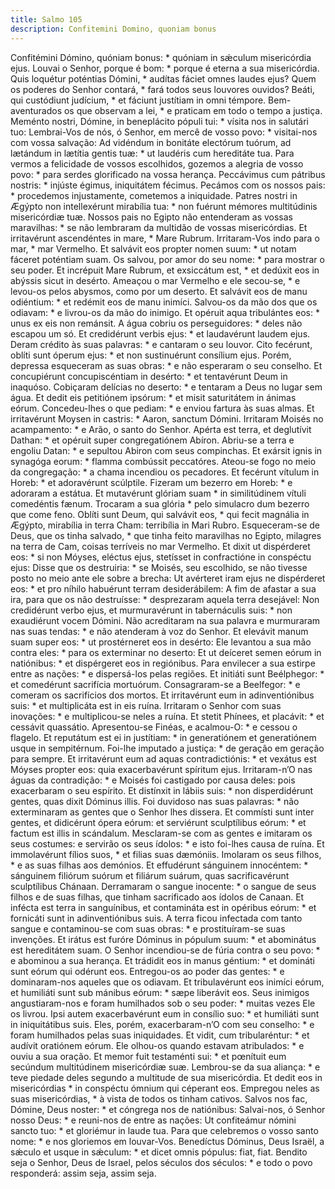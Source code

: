 ```yaml
---
title: Salmo 105
description: Confitemini Domino, quoniam bonus
---
```


<div class="grid grid-cols-2 gap-5">
  <span class="text-justify">
    Confitémini Dómino, quóniam bonus: * quóniam in sǽculum misericórdia ejus.
  </span>
  <span class="text-justify">
    Louvai o Senhor, porque é bom: * porque é eterna a sua misericórdia.
  </span>
  <span class="text-justify">
    Quis loquétur poténtias Dómini, * audítas fáciet omnes laudes ejus?
  </span>
  <span class="text-justify">
    Quem os poderes do Senhor contará, * fará todos seus louvores ouvidos?
  </span>
  <span class="text-justify">
    Beáti, qui custódiunt judícium, * et fáciunt justítiam in omni témpore.
  </span>
  <span class="text-justify">
    Bem-aventurados os que observam a lei, * e praticam em todo o tempo a
    justiça.
  </span>
  <span class="text-justify">
    Meménto nostri, Dómine, in beneplácito pópuli tui: * vísita nos in salutári
    tuo:
  </span>
  <span class="text-justify">
    Lembrai-Vos de nós, ó Senhor, em mercê de vosso povo: * visitai-nos com
    vossa salvação:
  </span>
  <span class="text-justify">
    Ad vidéndum in bonitáte electórum tuórum, ad lætándum in lætítia gentis tuæ:
    * ut laudéris cum hereditáte tua.
  </span>
  <span class="text-justify">
    Para vermos a felicidade de vossos escolhidos, gozemos a alegria de vosso
    povo: * para serdes glorificado na vossa herança.
  </span>
  <span class="text-justify">
    Peccávimus cum pátribus nostris: * injúste égimus, iniquitátem fécimus.
  </span>
  <span class="text-justify">
    Pecámos com os nossos pais: * procedemos injustamente, cometemos a
    iniquidade.
  </span>
  <span class="text-justify">
    Patres nostri in Ægýpto non intellexérunt mirabília tua: * non fuérunt
    mémores multitúdinis misericórdiæ tuæ.
  </span>
  <span class="text-justify">
    Nossos pais no Egipto não entenderam as vossas maravilhas: * se não
    lembraram da multidão de vossas misericórdias.
  </span>
  <span class="text-justify">
    Et irritavérunt ascendéntes in mare, * Mare Rubrum.
  </span>
  <span class="text-justify">
    Irritaram-Vos indo para o mar, * mar Vermelho.
  </span>
  <span class="text-justify">
    Et salvávit eos propter nomen suum: * ut notam fáceret poténtiam suam.
  </span>
  <span class="text-justify">
    Os salvou, por amor do seu nome: * para mostrar o seu poder.
  </span>
  <span class="text-justify">
    Et incrépuit Mare Rubrum, et exsiccátum est, * et dedúxit eos in abýssis
    sicut in desérto.
  </span>
  <span class="text-justify">
    Ameaçou o mar Vermelho e ele secou-se, * e levou-os pelos abysmos, como por
    um deserto.
  </span>
  <span class="text-justify">
    Et salvávit eos de manu odiéntium: * et redémit eos de manu inimíci.
  </span>
  <span class="text-justify">
    Salvou-os da mão dos que os odiavam: * e livrou-os da mão do inimigo.
  </span>
  <span class="text-justify">
    Et opéruit aqua tribulántes eos: * unus ex eis non remánsit.
  </span>
  <span class="text-justify">
    A água cobriu os perseguidores: * deles não escapou um só.
  </span>
  <span class="text-justify">
    Et credidérunt verbis ejus: * et laudavérunt laudem ejus.
  </span>
  <span class="text-justify">
    Deram crédito às suas palavras: * e cantaram o seu louvor.
  </span>
  <span class="text-justify">
    Cito fecérunt, oblíti sunt óperum ejus: * et non sustinuérunt consílium
    ejus.
  </span>
  <span class="text-justify">
    Porém, depressa esqueceram as suas obras: * e não esperaram o seu conselho.
  </span>
  <span class="text-justify">
    Et concupiérunt concupiscéntiam in desérto: * et tentavérunt Deum in
    inaquóso.
  </span>
  <span class="text-justify">
    Cobiçaram delícias no deserto: * e tentaram a Deus no lugar sem água.
  </span>
  <span class="text-justify">
    Et dedit eis petitiónem ipsórum: * et misit saturitátem in ánimas eórum.
  </span>
  <span class="text-justify">
    Concedeu-lhes o que pediam: * e enviou fartura às suas almas.
  </span>
  <span class="text-justify">
    Et irritavérunt Moysen in castris: * Aaron, sanctum Dómini.
  </span>
  <span class="text-justify">
    Irritaram Moisés no acampamento: * e Arão, o santo do Senhor.
  </span>
  <span class="text-justify">
    Apérta est terra, et deglutívit Dathan: * et opéruit super congregatiónem
    Abíron.
  </span>
  <span class="text-justify">
    Abriu-se a terra e engoliu Datan: * e sepultou Abiron com seus compinchas.
  </span>
  <span class="text-justify">
    Et exársit ignis in synagóga eorum: * flamma combússit peccatóres.
  </span>
  <span class="text-justify">
    Ateou-se fogo no meio da congregação: * a chama incendiou os pecadores.
  </span>
  <span class="text-justify">
    Et fecérunt vítulum in Horeb: * et adoravérunt scúlptile.
  </span>
  <span class="text-justify">
    Fizeram um bezerro em Horeb: * e adoraram a estátua.
  </span>
  <span class="text-justify">
    Et mutavérunt glóriam suam * in similitúdinem vítuli comedéntis fænum.
  </span>
  <span class="text-justify">
    Trocaram a sua glória * pelo simulacro dum bezerro que come feno.
  </span>
  <span class="text-justify">
    Oblíti sunt Deum, qui salvávit eos, * qui fecit magnália in Ægýpto,
    mirabília in terra Cham: terribília in Mari Rubro.
  </span>
  <span class="text-justify">
    Esqueceram-se de Deus, que os tinha salvado, * que tinha feito maravilhas no
    Egipto, milagres na terra de Cam, coisas terríveis no mar Vermelho.
  </span>
  <span class="text-justify">
    Et dixit ut dispérderet eos: * si non Móyses, eléctus ejus, stetísset in
    confractióne in conspéctu ejus:
  </span>
  <span class="text-justify">
    Disse que os destruiria: * se Moisés, seu escolhido, se não tivesse posto no
    meio ante ele sobre a brecha:
  </span>
  <span class="text-justify">
    Ut avérteret iram ejus ne dispérderet eos: * et pro níhilo habuérunt terram
    desiderábilem:
  </span>
  <span class="text-justify">
    A fim de afastar a sua ira, para que os não destruísse: * desprezaram aquela
    terra desejável:
  </span>
  <span class="text-justify">
    Non credidérunt verbo ejus, et murmuravérunt in tabernáculis suis: * non
    exaudiérunt vocem Dómini.
  </span>
  <span class="text-justify">
    Não acreditaram na sua palavra e murmuraram nas suas tendas: * e não
    atenderam à voz do Senhor.
  </span>
  <span class="text-justify">
    Et elevávit manum suam super eos: * ut prostérneret eos in desérto:
  </span>
  <span class="text-justify">
    Ele levantou a sua mão contra eles: * para os exterminar no deserto:
  </span>
  <span class="text-justify">
    Et ut deíceret semen eórum in natiónibus: * et dispérgeret eos in
    regiónibus.
  </span>
  <span class="text-justify">
    Para envilecer a sua estirpe entre as nações: * e dispersá-los pelas
    regiões.
  </span>
  <span class="text-justify">
    Et initiáti sunt Beélphegor: * et comedérunt sacrifícia mortuórum.
  </span>
  <span class="text-justify">
    Consagraram-se a Beelfegor: * e comeram os sacrifícios dos mortos.
  </span>
  <span class="text-justify">
    Et irritavérunt eum in adinventiónibus suis: * et multiplicáta est in eis
    ruína.
  </span>
  <span class="text-justify">
    Irritaram o Senhor com suas inovações: * e multiplicou-se neles a ruína.
  </span>
  <span class="text-justify">
    Et stetit Phínees, et placávit: * et cessávit quassátio.
  </span>
  <span class="text-justify">
    Apresentou-se Finéas, e acalmou-O: * e cessou o flagelo.
  </span>
  <span class="text-justify">
    Et reputátum est ei in justítiam: * in generatiónem et generatiónem usque in
    sempitérnum.
  </span>
  <span class="text-justify">
    Foi-lhe imputado a justiça: * de geração em geração para sempre.
  </span>
  <span class="text-justify">
    Et irritavérunt eum ad aquas contradictiónis: * et vexátus est Móyses
    propter eos: quia exacerbavérunt spíritum ejus.
  </span>
  <span class="text-justify">
    Irritaram-n’O nas águas da contradição: * e Moisés foi castigado por causa
    deles: pois exacerbaram o seu espírito.
  </span>
  <span class="text-justify">
    Et distínxit in lábiis suis: * non disperdidérunt gentes, quas dixit Dóminus
    illis.
  </span>
  <span class="text-justify">
    Foi duvidoso nas suas palavras: * não exterminaram as gentes que o Senhor
    lhes dissera.
  </span>
  <span class="text-justify">
    Et commísti sunt inter gentes, et didicérunt ópera eórum: et serviérunt
    sculptílibus eórum: * et factum est illis in scándalum.
  </span>
  <span class="text-justify">
    Mesclaram-se com as gentes e imitaram os seus costumes: e servirão os seus
    ídolos: * e isto foi-lhes causa de ruína.
  </span>
  <span class="text-justify">
    Et immolavérunt fílios suos, * et filias suas dæmóniis.
  </span>
  <span class="text-justify">
    Imolaram os seus filhos, * e as suas filhas aos demónios.
  </span>
  <span class="text-justify">
    Et effudérunt sánguinem innocéntem: * sánguinem filiórum suórum et filiárum
    suárum, quas sacrificavérunt sculptílibus Chánaan.
  </span>
  <span class="text-justify">
    Derramaram o sangue inocente: * o sangue de seus filhos e de suas filhas,
    que tinham sacrificado aos ídolos de Canaan.
  </span>
  <span class="text-justify">
    Et infécta est terra in sanguínibus, et contamináta est in opéribus eórum: *
    et fornicáti sunt in adinventiónibus suis.
  </span>
  <span class="text-justify">
    A terra ficou infectada com tanto sangue e contaminou-se com suas obras: * e
    prostituíram-se suas invenções.
  </span>
  <span class="text-justify">
    Et irátus est furóre Dóminus in pópulum suum: * et abominátus est
    hereditátem suam.
  </span>
  <span class="text-justify">
    O Senhor incendiou-se de fúria contra o seu povo: * e abominou a sua
    herança.
  </span>
  <span class="text-justify">
    Et trádidit eos in manus géntium: * et domináti sunt eórum qui odérunt eos.
  </span>
  <span class="text-justify">
    Entregou-os ao poder das gentes: * e dominaram-nos aqueles que os odiavam.
  </span>
  <span class="text-justify">
    Et tribulavérunt eos inimíci eórum, et humiliáti sunt sub mánibus eórum: *
    sæpe liberávit eos.
  </span>
  <span class="text-justify">
    Seus inimigos angustiaram-nos e foram humilhados sob o seu poder: * muitas
    vezes Ele os livrou.
  </span>
  <span class="text-justify">
    Ipsi autem exacerbavérunt eum in consílio suo: * et humiliáti sunt in
    iniquitátibus suis.
  </span>
  <span class="text-justify">
    Eles, porém, exacerbaram-n’O com seu conselho: * e foram humilhados pelas
    suas iniquidades.
  </span>
  <span class="text-justify">
    Et vidit, cum tribularéntur: * et audívit oratiónem eórum.
  </span>
  <span class="text-justify">
    Ele olhou-os quando estavam atribulados: * e ouviu a sua oração.
  </span>
  <span class="text-justify">
    Et memor fuit testaménti sui: * et pœnítuit eum secúndum multitúdinem
    misericórdiæ suæ.
  </span>
  <span class="text-justify">
    Lembrou-se da sua aliança: * e teve piedade deles segundo a multitude de sua
    misericórdia.
  </span>
  <span class="text-justify">
    Et dedit eos in misericórdias * in conspéctu ómnium qui céperant eos.
  </span>
  <span class="text-justify">
    Empregou neles as suas misericórdias, * à vista de todos os tinham cativos.
  </span>
  <span class="text-justify">
    Salvos nos fac, Dómine, Deus noster: * et cóngrega nos de natiónibus:
  </span>
  <span class="text-justify">
    Salvai-nos, ó Senhor nosso Deus: * e reuni-nos de entre as nações:
  </span>
  <span class="text-justify">
    Ut confiteámur nómini sancto tuo: * et gloriémur in laude tua.
  </span>
  <span class="text-justify">
    Para que celebremos o vosso santo nome: * e nos gloriemos em louvar-Vos.
  </span>
  <span class="text-justify">
    Benedíctus Dóminus, Deus Israël, a sǽculo et usque in sǽculum: * et dicet
    omnis pópulus: fiat, fiat.
  </span>
  <span class="text-justify">
    Bendito seja o Senhor, Deus de Israel, pelos séculos dos séculos: * e todo o
    povo responderá: assim seja, assim seja.
  </span>
</div>
